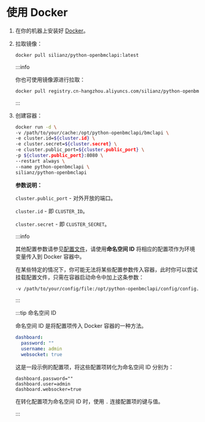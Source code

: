 # 使用 Docker

1. 在你的机器上安装好 [Docker](https://docker.com/)。

2. 拉取镜像：

   ```sh
   docker pull silianz/python-openbmclapi:latest
   ```

   :::info

   你也可使用镜像源进行拉取：

   ```sh
   docker pull registry.cn-hangzhou.aliyuncs.com/silianz/python-openbmclapi:latest
   ```

   :::

3. 创建容器：

   ```sh
   docker run -d \
   -v /path/to/your/cache:/opt/python-openbmclapi/bmclapi \
   -e cluster.id=${cluster.id} \
   -e cluster.secret=${cluster.secret} \
   -e cluster.public_port=${cluster.public_port} \
   -p ${cluster.public_port}:8080 \
   --restart always \
   --name python-openbmclapi \
   silianz/python-openbmclapi 
   ```

   **参数说明：**

   `cluster.public_port` - 对外开放的端口。

   `cluster.id` - 即 `CLUSTER_ID`。

   `cluster.secret` - 即 `CLUSTER_SECRET`。

   :::info

   其他配置参数请参见[配置文件](/docs/advanced/configuration)，请使用**命名空间 ID** 将相应的配置项作为环境变量传入到 Docker 容器中。

   在某些特定的情况下，你可能无法将某些配置参数传入容器，此时你可以尝试挂载配置文件，只需在容器启动命令中加上这条参数：

   ```sh
   -v /path/to/your/config/file:/opt/python-openbmclapi/config/config.yml
   ```

   :::

   :::tip 命名空间 ID

   命名空间 ID 是将配置项传入 Docker 容器的一种方法。

   ```yml title="config/config.yml"
   dashboard:
     password: ""
     username: admin
     websocket: true
   ```

   这是一段示例的配置项，将这些配置项转化为命名空间 ID 分别为：

   ```properties
   dashboard.password=""
   dashboard.user=admin
   dashboard.websocker=true
   ```

   在转化配置项为命名空间 ID 时，使用 `.` 连接配置项的键与值。

   :::

